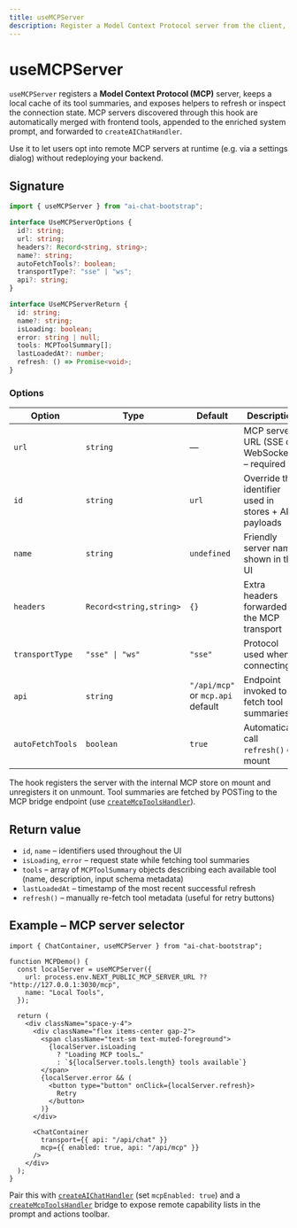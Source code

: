 ```yaml
---
title: useMCPServer
description: Register a Model Context Protocol server from the client, sync tool metadata, and surface it to ChatContainer and prompts.
---
```


# useMCPServer

`useMCPServer` registers a **Model Context Protocol (MCP)** server, keeps a local cache of its tool summaries, and exposes helpers to refresh or inspect the connection state. MCP servers discovered through this hook are automatically merged with frontend tools, appended to the enriched system prompt, and forwarded to `createAIChatHandler`.

Use it to let users opt into remote MCP servers at runtime (e.g. via a settings dialog) without redeploying your backend.

## Signature

```ts
import { useMCPServer } from "ai-chat-bootstrap";

interface UseMCPServerOptions {
  id?: string;
  url: string;
  headers?: Record<string, string>;
  name?: string;
  autoFetchTools?: boolean;
  transportType?: "sse" | "ws";
  api?: string;
}

interface UseMCPServerReturn {
  id: string;
  name?: string;
  isLoading: boolean;
  error: string | null;
  tools: MCPToolSummary[];
  lastLoadedAt?: number;
  refresh: () => Promise<void>;
}
```

### Options

| Option | Type | Default | Description |
| ------ | ---- | ------- | ----------- |
| `url` | `string` | — | MCP server URL (SSE or WebSocket) – required |
| `id` | `string` | `url` | Override the identifier used in stores + API payloads |
| `name` | `string` | `undefined` | Friendly server name shown in the UI |
| `headers` | `Record<string,string>` | `{}` | Extra headers forwarded to the MCP transport |
| `transportType` | `"sse" \| "ws"` | `"sse"` | Protocol used when connecting |
| `api` | `string` | `"/api/mcp"` or `mcp.api` default | Endpoint invoked to fetch tool summaries |
| `autoFetchTools` | `boolean` | `true` | Automatically call `refresh()` on mount |

The hook registers the server with the internal MCP store on mount and unregisters it on unmount. Tool summaries are fetched by POSTing to the MCP bridge endpoint (use [`createMcpToolsHandler`](/api/server-templates/create-mcp-tools-handler)).

## Return value

- `id`, `name` – identifiers used throughout the UI
- `isLoading`, `error` – request state while fetching tool summaries
- `tools` – array of `MCPToolSummary` objects describing each available tool (name, description, input schema metadata)
- `lastLoadedAt` – timestamp of the most recent successful refresh
- `refresh()` – manually re-fetch tool metadata (useful for retry buttons)

## Example – MCP server selector

```tsx
import { ChatContainer, useMCPServer } from "ai-chat-bootstrap";

function MCPDemo() {
  const localServer = useMCPServer({
    url: process.env.NEXT_PUBLIC_MCP_SERVER_URL ?? "http://127.0.0.1:3030/mcp",
    name: "Local Tools",
  });

  return (
    <div className="space-y-4">
      <div className="flex items-center gap-2">
        <span className="text-sm text-muted-foreground">
          {localServer.isLoading
            ? "Loading MCP tools…"
            : `${localServer.tools.length} tools available`}
        </span>
        {localServer.error && (
          <button type="button" onClick={localServer.refresh}>
            Retry
          </button>
        )}
      </div>

      <ChatContainer
        transport={{ api: "/api/chat" }}
        mcp={{ enabled: true, api: "/api/mcp" }}
      />
    </div>
  );
}
```

Pair this with [`createAIChatHandler`](/api/server-templates/create-ai-chat-handler) (set `mcpEnabled: true`) and a [`createMcpToolsHandler`](/api/server-templates/create-mcp-tools-handler) bridge to expose remote capability lists in the prompt and actions toolbar.
